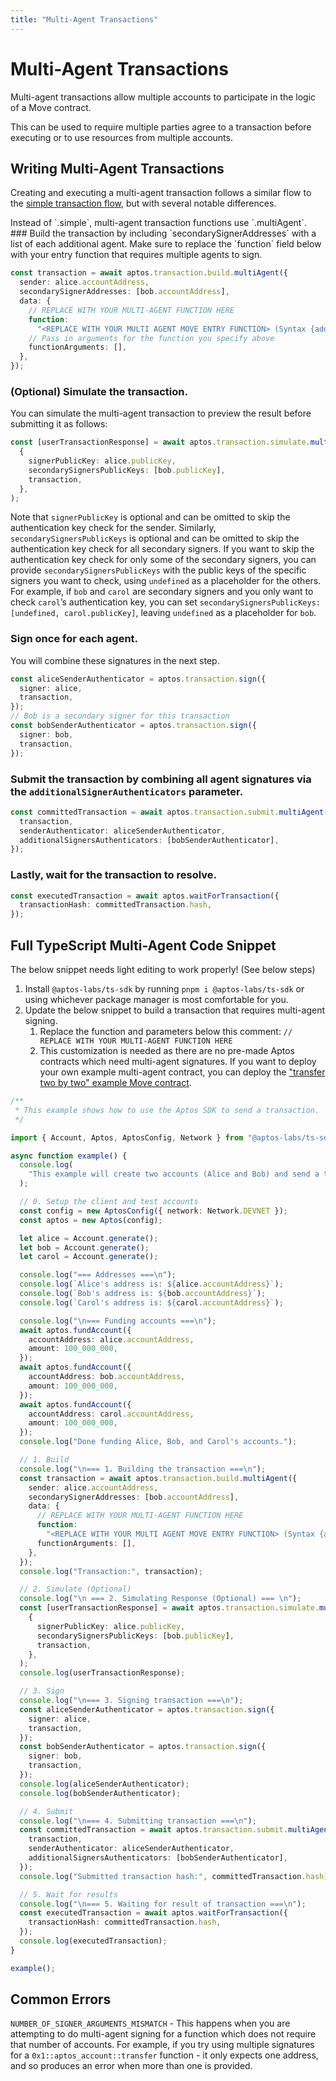 ```yaml
---
title: "Multi-Agent Transactions"
---
```



# Multi-Agent Transactions

Multi-agent transactions allow multiple accounts to participate in the logic of a Move contract.

This can be used to require multiple parties agree to a transaction before executing or to use resources from multiple accounts.

## Writing Multi-Agent Transactions

Creating and executing a multi-agent transaction follows a similar flow to the [simple transaction flow](../building-transactions.mdx), but with several notable differences.

<Callout type="info">
Instead of `.simple`, multi-agent transaction functions use `.multiAgent`.
</Callout>

<Steps>
### Build the transaction by including `secondarySignerAddresses` with a list of each additional agent.

<Callout type="info">
Make sure to replace the `function` field below with your entry function that requires multiple agents to sign.
</Callout>

```ts filename="multi-agent.ts"
const transaction = await aptos.transaction.build.multiAgent({
  sender: alice.accountAddress,
  secondarySignerAddresses: [bob.accountAddress],
  data: {
    // REPLACE WITH YOUR MULTI-AGENT FUNCTION HERE
    function:
      "<REPLACE WITH YOUR MULTI AGENT MOVE ENTRY FUNCTION> (Syntax {address}::{module}::{function})",
    // Pass in arguments for the function you specify above
    functionArguments: [],
  },
});
```

### (Optional) Simulate the transaction.

You can simulate the multi-agent transaction to preview the result before submitting it as follows:
```ts filename="multi-agent.ts"
const [userTransactionResponse] = await aptos.transaction.simulate.multiAgent(
  {
    signerPublicKey: alice.publicKey,
    secondarySignersPublicKeys: [bob.publicKey],
    transaction,
  },
);
```
Note that `signerPublicKey` is optional and can be omitted to skip the authentication key check for the sender. Similarly, `secondarySignersPublicKeys` is optional and can be omitted to skip the authentication key check for all secondary signers. If you want to skip the authentication key check for only some of the secondary signers, you can provide `secondarySignersPublicKeys` with the public keys of the specific signers you want to check, using `undefined` as a placeholder for the others. For example, if `bob` and `carol` are secondary signers and you only want to check `carol`’s authentication key, you can set `secondarySignersPublicKeys: [undefined, carol.publicKey]`, leaving `undefined` as a placeholder for `bob`.

### Sign once for each agent.

You will combine these signatures in the next step.

```ts filename="multi-agent.ts"
const aliceSenderAuthenticator = aptos.transaction.sign({
  signer: alice,
  transaction,
});
// Bob is a secondary signer for this transaction
const bobSenderAuthenticator = aptos.transaction.sign({
  signer: bob,
  transaction,
});
```

### Submit the transaction by combining all agent signatures via the `additionalSignerAuthenticators` parameter.

```ts filename="multi-agent.ts"
const committedTransaction = await aptos.transaction.submit.multiAgent({
  transaction,
  senderAuthenticator: aliceSenderAuthenticator,
  additionalSignersAuthenticators: [bobSenderAuthenticator],
});
```

### Lastly, wait for the transaction to resolve.

```ts filename="multi-agent.ts"
const executedTransaction = await aptos.waitForTransaction({
  transactionHash: committedTransaction.hash,
});
```
</Steps>

## Full TypeScript Multi-Agent Code Snippet

<Callout type="warning">
The below snippet needs light editing to work properly! (See below steps)
</Callout>

1. Install `@aptos-labs/ts-sdk` by running `pnpm i @aptos-labs/ts-sdk` or using whichever package manager is most comfortable for you.
2. Update the below snippet to build a transaction that requires multi-agent signing.
    1. Replace the function and parameters below this comment: `// REPLACE WITH YOUR MULTI-AGENT FUNCTION HERE`
    2. This customization is needed as there are no pre-made Aptos contracts which need multi-agent signatures. If you want to deploy your own example multi-agent contract, you can deploy the ["transfer two by two" example Move contract](https://github.com/aptos-labs/aptos-ts-sdk/blob/main/tests/move/transfer/sources/script_two_by_two.move#L5).

```ts filename="multi-agent.ts"
/**
 * This example shows how to use the Aptos SDK to send a transaction.
 */

import { Account, Aptos, AptosConfig, Network } from "@aptos-labs/ts-sdk";

async function example() {
  console.log(
    "This example will create two accounts (Alice and Bob) and send a transaction transfering APT to Bob's account.",
  );

  // 0. Setup the client and test accounts
  const config = new AptosConfig({ network: Network.DEVNET });
  const aptos = new Aptos(config);

  let alice = Account.generate();
  let bob = Account.generate();
  let carol = Account.generate();

  console.log("=== Addresses ===\n");
  console.log(`Alice's address is: ${alice.accountAddress}`);
  console.log(`Bob's address is: ${bob.accountAddress}`);
  console.log(`Carol's address is: ${carol.accountAddress}`);

  console.log("\n=== Funding accounts ===\n");
  await aptos.fundAccount({
    accountAddress: alice.accountAddress,
    amount: 100_000_000,
  });
  await aptos.fundAccount({
    accountAddress: bob.accountAddress,
    amount: 100_000_000,
  });
  await aptos.fundAccount({
    accountAddress: carol.accountAddress,
    amount: 100_000_000,
  });
  console.log("Done funding Alice, Bob, and Carol's accounts.");

  // 1. Build
  console.log("\n=== 1. Building the transaction ===\n");
  const transaction = await aptos.transaction.build.multiAgent({
    sender: alice.accountAddress,
    secondarySignerAddresses: [bob.accountAddress],
    data: {
      // REPLACE WITH YOUR MULTI-AGENT FUNCTION HERE
      function:
        "<REPLACE WITH YOUR MULTI AGENT MOVE ENTRY FUNCTION> (Syntax {address}::{module}::{function})",
      functionArguments: [],
    },
  });
  console.log("Transaction:", transaction);

  // 2. Simulate (Optional)
  console.log("\n === 2. Simulating Response (Optional) === \n");
  const [userTransactionResponse] = await aptos.transaction.simulate.multiAgent(
    {
      signerPublicKey: alice.publicKey,
      secondarySignersPublicKeys: [bob.publicKey],
      transaction,
    },
  );
  console.log(userTransactionResponse);

  // 3. Sign
  console.log("\n=== 3. Signing transaction ===\n");
  const aliceSenderAuthenticator = aptos.transaction.sign({
    signer: alice,
    transaction,
  });
  const bobSenderAuthenticator = aptos.transaction.sign({
    signer: bob,
    transaction,
  });
  console.log(aliceSenderAuthenticator);
  console.log(bobSenderAuthenticator);

  // 4. Submit
  console.log("\n=== 4. Submitting transaction ===\n");
  const committedTransaction = await aptos.transaction.submit.multiAgent({
    transaction,
    senderAuthenticator: aliceSenderAuthenticator,
    additionalSignersAuthenticators: [bobSenderAuthenticator],
  });
  console.log("Submitted transaction hash:", committedTransaction.hash);

  // 5. Wait for results
  console.log("\n=== 5. Waiting for result of transaction ===\n");
  const executedTransaction = await aptos.waitForTransaction({
    transactionHash: committedTransaction.hash,
  });
  console.log(executedTransaction);
}

example();
```

## Common Errors

`NUMBER_OF_SIGNER_ARGUMENTS_MISMATCH` - This happens when you are attempting to do multi-agent signing for a function which does not require that number of accounts. For example, if you try using multiple signatures for a `0x1::aptos_account::transfer` function - it only expects one address, and so produces an error when more than one is provided.
